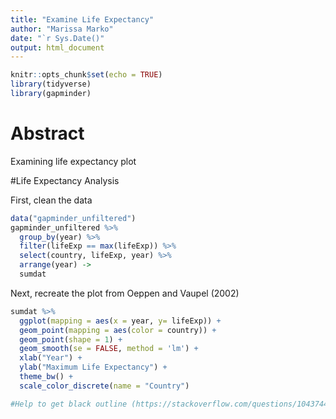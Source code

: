 ```yaml
---
title: "Examine Life Expectancy"
author: "Marissa Marko"
date: "`r Sys.Date()"
output: html_document
---
```


```r
knitr::opts_chunk$set(echo = TRUE)
library(tidyverse)
library(gapminder)
```

# Abstract 

Examining life expectancy plot 

#Life Expectancy Analysis 

First, clean the data

```r
data("gapminder_unfiltered")
gapminder_unfiltered %>%
  group_by(year) %>%
  filter(lifeExp == max(lifeExp)) %>%
  select(country, lifeExp, year) %>%
  arrange(year) ->
  sumdat
```

Next, recreate the plot from Oeppen and Vaupel (2002)

```r
sumdat %>%
  ggplot(mapping = aes(x = year, y= lifeExp)) +
  geom_point(mapping = aes(color = country)) +
  geom_point(shape = 1) +
  geom_smooth(se = FALSE, method = 'lm') +
  xlab("Year") +
  ylab("Maximum Life Expectancy") +
  theme_bw() +
  scale_color_discrete(name = "Country")

#Help to get black outline (https://stackoverflow.com/questions/10437442/place-a-border-around-points)
```

